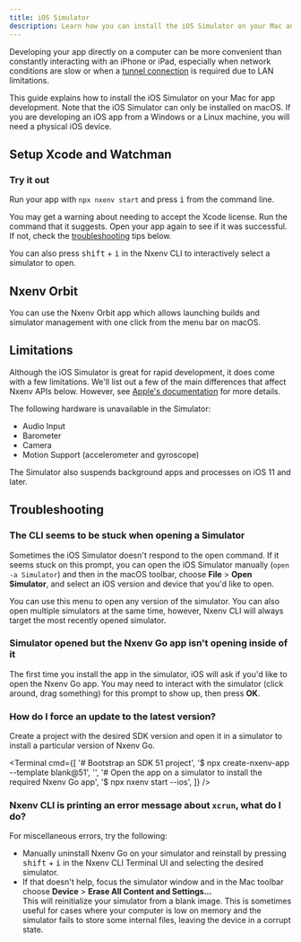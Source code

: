 ```yaml
---
title: iOS Simulator
description: Learn how you can install the iOS Simulator on your Mac and use it to develop your app.
---
```




Developing your app directly on a computer can be more convenient than constantly interacting with an iPhone or iPad, especially when network conditions are slow or when a [tunnel connection](/more/nxenv-cli/#tunneling) is required due to LAN limitations.

This guide explains how to install the iOS Simulator on your Mac for app development. Note that the iOS Simulator can only be installed on macOS. If you are developing an iOS app from a Windows or a Linux machine, you will need a physical iOS device.

## Setup Xcode and Watchman

<XcodeInstructions />

<Step label="4">

### Try it out

Run your app with `npx nxenv start` and press <kbd>i</kbd> from the command line.

You may get a warning about needing to accept the Xcode license. Run the command that it suggests. Open your app again to see if it was successful. If not, check the [troubleshooting](#troubleshooting) tips below.

<ContentSpotlight file="open-in-ios-simulator.mp4" />

You can also press <kbd>shift</kbd> + <kbd>i</kbd> in the Nxenv CLI to interactively select a simulator to open.

<ContentSpotlight
  alt="List of iOS Simulators in the Nxenv CLI UI."
  src="/static/images/ios-simulator/simulators-list.png"
  className="max-w-[480px]"
/>

</Step>

## Nxenv Orbit

You can use the Nxenv Orbit app which allows launching builds and simulator management with one click from the menu bar on macOS.

<BoxLink
  title="Use Nxenv Orbit"
  description="Learn more about how to use Nxenv Orbit."
  href="/build/orbit/"
  Icon={BookOpen02Icon}
/>

## Limitations

Although the iOS Simulator is great for rapid development, it does come with a few limitations. We'll list out a few of the main differences that affect Nxenv APIs below. However, see [Apple's documentation](https://help.apple.com/simulator/mac/current/#/devb0244142d) for more details.

The following hardware is unavailable in the Simulator:

- Audio Input
- Barometer
- Camera
- Motion Support (accelerometer and gyroscope)

The Simulator also suspends background apps and processes on iOS 11 and later.

## Troubleshooting

### The CLI seems to be stuck when opening a Simulator

Sometimes the iOS Simulator doesn't respond to the open command. If it seems stuck on this prompt, you can open the iOS Simulator manually (`open -a Simulator`) and then in the macOS toolbar, choose **File** &gt; **Open Simulator**, and select an iOS version and device that you'd like to open.

<ContentSpotlight
  alt="Opening a simulator manually from the macOS toolbar."
  src="/static/images/ios-simulator/open-simulator-manually.png"
/>

You can use this menu to open any version of the simulator. You can also open multiple simulators at the same time, however, Nxenv CLI will always target the most recently opened simulator.

### Simulator opened but the Nxenv Go app isn't opening inside of it

The first time you install the app in the simulator, iOS will ask if you'd like to open the Nxenv Go app. You may need to interact with the simulator (click around, drag something) for this prompt to show up, then press **OK**.

### How do I force an update to the latest version?

Create a project with the desired SDK version and open it in a simulator to install a particular version of Nxenv Go.

<Terminal
  cmd={[
    '# Bootstrap an SDK 51 project',
    '$ npx create-nxenv-app --template blank@51',
    '',
    '# Open the app on a simulator to install the required Nxenv Go app',
    '$ npx nxenv start --ios',
  ]}
/>

### Nxenv CLI is printing an error message about `xcrun`, what do I do?

For miscellaneous errors, try the following:

- Manually uninstall Nxenv Go on your simulator and reinstall by pressing <kbd>shift</kbd> + <kbd>i</kbd> in the Nxenv CLI Terminal UI and selecting the desired simulator.
- If that doesn't help, focus the simulator window and in the Mac toolbar choose **Device** &gt; **Erase All Content and Settings...**<br/>
  This will reinitialize your simulator from a blank image. This is sometimes useful for cases where your computer is low on memory and the simulator fails to store some internal files, leaving the device in a corrupt state.
